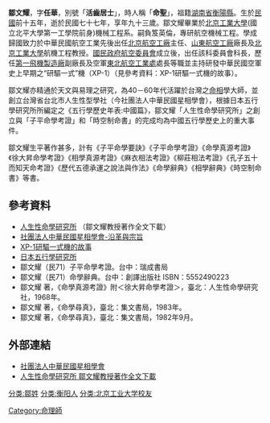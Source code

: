 {{No footnotes|time=2012-06-11T02:39:55+00:00 }}
'''鄒文耀'''，字'''任華'''，別號「'''活齒居士'''」，時人稱「'''命聖'''」，祖籍[[湖南省|湖南省]][[衡陽縣|衡陽縣]]。生於[[中華民國|民國]]前十五年，逝於民國七十七年，享年九十三歲。鄒文耀畢業於[[北京工業大學|北京工業大學]](國立北平大學第一工學院前身)機械工程系。嗣負笈英倫，專研航空機械工程。學成歸國致力於中華民國航空工業先後出任[[北京航空工廠|北京航空工廠]]主任、[[山東航空工廠|山東航空工廠]]廠長及[[北京工業大學|北京工業大學]]航機工程教授。[[國民政府航空委員會|國民政府航空委員會]]成立後，出任該科委員會科長，歷任[[第一飛機製造廠|第一飛機製造廠]]副廠長及空軍[[東北航空工業處|東北航空工業處]]處長等職並主持研發中華民國空軍史上早期之“研驅一式”機（XP-1）（見參考資料：XP-1研驅一式機的故事）。

鄒文耀亦精通於天文與易理之研究，為40－60年代活躍於台灣之[[命相|命相]]學大師，並創立台灣省台北市人生性型學社（今社團法人中華民國星相學會），根據日本五行學研究所所編定之《五行學歷史年表:中國篇》，鄒文耀「人生性命學研究所」之創立與「子平命學考證」和「時空制命書」的完成均為中國五行學歷史上的重大事件。

鄒文耀生平著作甚多，計有《子平命學要訣》《子平命學考證》《命學真源考證》《徐大昇命學考證》《相學真源考證》《麻衣相法考證》《柳莊相法考證》《孔子五十而知天命考證》《歷代五德承運之說法與作法》《命學辭典》《相學辭典》《時空制命書》等書。

==參考資料==
* [http://lifeinst.site666.com/ 人生性命學研究所] {{Wayback|url=http://lifeinst.site666.com/ |date=20100503155323 }}（鄒文耀教授著作全文下載）
* [http://cnh.org.tw/ 社團法人中華民國星相學會-沿革與宗旨] {{Wayback|url=http://cnh.org.tw/ |date=20090216162845 }}
* [http://lifeinst.site666.com/xp.htm XP-1研驅一式機的故事] {{Wayback|url=http://lifeinst.site666.com/xp.htm |date=20160304203543 }}
* [http://www.interq.or.jp/ 日本五行學研究所] {{Wayback|url=http://www.interq.or.jp/ |date=20091209075028 }}
* 鄒文耀（民71）子平命學考證。台中：瑞成書局
* 鄒文耀（民71）命學辭典。台中：創譯出版社 ISBN：5552490223
* 鄒文耀 著，《命學真源考證》附＜徐大昇命學考證＞，臺北：人生性命學研究社，1968年。
* 鄒文耀 著，《命學尋真》，臺北：集文書局，1983年。
* 鄒文耀 著，《命學尋真》，臺北：集文書局，1982年9月。

==外部連結==
* [http://cnh.org.tw/ 社團法人中華民國星相學會] {{Wayback|url=http://cnh.org.tw/ |date=20090216162845 }}
* [http://lifeinst.site666.com/ 人生性命學研究所 鄒文耀教授著作全文下載 ] {{Wayback|url=http://lifeinst.site666.com/ |date=20100503155323 }}

[[Category:命理師|Category:命理師]]
[[分类:鄒姓|分类:鄒姓]]
[[分类:衡阳人|分类:衡阳人]]
[[分类:北京工业大学校友|分类:北京工业大学校友]]